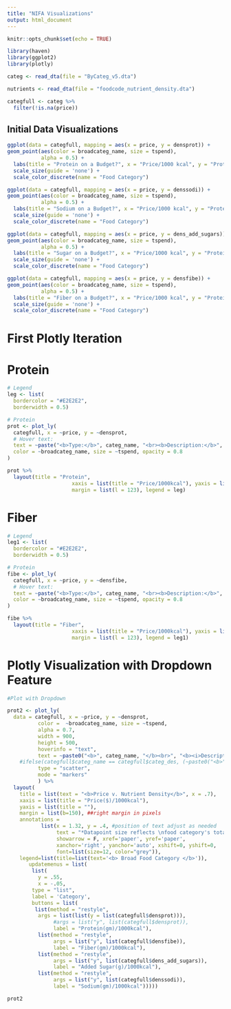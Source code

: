 ```yaml
---
title: "NIFA Visualizations"
output: html_document
---
```


```r
knitr::opts_chunk$set(echo = TRUE)
```


```r
library(haven)
library(ggplot2)
library(plotly)
```

```r
categ <- read_dta(file = "ByCateg_v5.dta")

nutrients <- read_dta(file = "foodcode_nutrient_density.dta") 

categfull <- categ %>%
  filter(!is.na(price))
```

## Initial Data Visualizations

```r
ggplot(data = categfull, mapping = aes(x = price, y = densprot)) +
geom_point(aes(color = broadcateg_name, size = tspend), 
           alpha = 0.5) +
  labs(title = "Protein on a Budget?", x = "Price/1000 kcal", y = "Protein/1000 kcal") +
  scale_size(guide = 'none') +
  scale_color_discrete(name = "Food Category")
```

```r
ggplot(data = categfull, mapping = aes(x = price, y = denssodi)) +
geom_point(aes(color = broadcateg_name, size = tspend), 
           alpha = 0.5) +
  labs(title = "Sodium on a Budget?", x = "Price/1000 kcal", y = "Protein/1000 kcal") +
  scale_size(guide = 'none') +
  scale_color_discrete(name = "Food Category")
```

```r
ggplot(data = categfull, mapping = aes(x = price, y = dens_add_sugars)) +
geom_point(aes(color = broadcateg_name, size = tspend), 
           alpha = 0.5) +
  labs(title = "Sugar on a Budget?", x = "Price/1000 kcal", y = "Protein/1000 kcal") +
  scale_size(guide = 'none') +
  scale_color_discrete(name = "Food Category")
```

```r
ggplot(data = categfull, mapping = aes(x = price, y = densfibe)) +
geom_point(aes(color = broadcateg_name, size = tspend), 
           alpha = 0.5) +
  labs(title = "Fiber on a Budget?", x = "Price/1000 kcal", y = "Protein/1000 kcal") +
  scale_size(guide = 'none') +
  scale_color_discrete(name = "Food Category")
```

# First Plotly Iteration

# Protein
```r
# Legend
leg <- list(
  bordercolor = "#E2E2E2",
  borderwidth = 0.5)

# Protein 
prot <- plot_ly(
  categfull, x = ~price, y = ~densprot,
  # Hover text:
  text = ~paste("<b>Type:</b>", categ_name, "<br><b>Description:</b>", categ_des),
  color = ~broadcateg_name, size = ~tspend, opacity = 0.8
)

prot %>%
  layout(title = "Protein",
                     xaxis = list(title = "Price/1000kcal"), yaxis = list(title = "Protein/1000kcal"),
                     margin = list(l = 123), legend = leg) 
```
# Fiber

```r
# Legend
leg1 <- list(
  bordercolor = "#E2E2E2",
  borderwidth = 0.5)

# Protein 
fibe <- plot_ly(
  categfull, x = ~price, y = ~densfibe,
  # Hover text:
  text = ~paste("<b>Type:</b>", categ_name, "<br><b>Description:</b>", categ_des),
  color = ~broadcateg_name, size = ~tspend, opacity = 0.8
)

fibe %>%
  layout(title = "Fiber",
                     xaxis = list(title = "Price/1000kcal"), yaxis = list(title = "Fiber/1000kcal"),
                     margin = list(l = 123), legend = leg1) 
```


# Plotly Visualization with Dropdown Feature
```r
#Plot with Dropdown

prot2 <- plot_ly(
  data = categfull, x = ~price, y = ~densprot, 
          color =  ~broadcateg_name, size = ~tspend,
          alpha = 0.7,
          width = 900,
          height = 500,
          hoverinfo = "text",
          text = ~paste0("<b>", categ_name, "</b><br>", "<b><i>Description: </b></i>", categ_des, "<br><b><i>Total Daily Spending: </b></i>", tspend),
    #ifelse(categfull$categ_name == categfull$categ_des, (~paste0("<b>", categ_name, "</b><br>", "<b><i>Description: </b></i>", categ_des, "<br><b><i>Total Daily Spending: </b></i>", tspend)), (~paste0("<b>", categ_name, "</b><br>", "<br><b><i>Total Daily Spending: </b></i>", tspend))),         
          type = "scatter",
          mode = "markers"
          ) %>%
  layout(
    title = list(text = "<b>Price v. Nutrient Density</b>", x = .7),
    xaxis = list(title = "Price($)/1000kcal"),
    yaxis = list(title = ""),
    margin = list(b=150), ##right margin in pixels
    annotations = 
           list(x = 1.32, y = .4, #position of text adjust as needed
                text = "*Datapoint size reflects \nfood category's total \ndaily spending", 
                showarrow = F, xref='paper', yref='paper', 
                xanchor='right', yanchor='auto', xshift=0, yshift=0,
                font=list(size=12, color="grey")), 
    legend=list(title=list(text='<b> Broad Food Category </b>')),
       updatemenus = list(
        list(
          y = .55,
          x = -.05,
        type = "list",
        label = 'Category',
        buttons = list(
         list(method = "restyle",
          args = list(list(y = list(categfull$densprot))),
               #args = list("y", list(categfull$densprot)),
               label = "Protein(gm)/1000kcal"),
          list(method = "restyle",
               args = list("y", list(categfull$densfibe)),
               label = "Fiber(gm)/1000kcal"),
          list(method = "restyle",
               args = list("y", list(categfull$dens_add_sugars)),
               label = "Added Sugar(g)/1000kcal"),
          list(method = "restyle",
               args = list("y", list(categfull$denssodi)),
               label = "Sodium(gm)/1000kcal")))))

prot2
```



